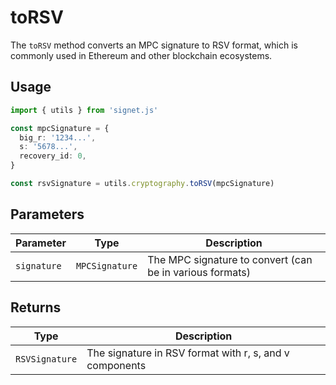 # toRSV

The `toRSV` method converts an MPC signature to RSV format, which is commonly used in Ethereum and other blockchain ecosystems.

## Usage

```ts twoslash
import { utils } from 'signet.js'

const mpcSignature = {
  big_r: '1234...',
  s: '5678...',
  recovery_id: 0,
}

const rsvSignature = utils.cryptography.toRSV(mpcSignature)
```

## Parameters

| Parameter   | Type           | Description                                              |
| ----------- | -------------- | -------------------------------------------------------- |
| `signature` | `MPCSignature` | The MPC signature to convert (can be in various formats) |

## Returns

| Type           | Description                                             |
| -------------- | ------------------------------------------------------- |
| `RSVSignature` | The signature in RSV format with r, s, and v components |
